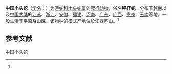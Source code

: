 {{Speciesbox
| name = 中国小头蛇
| status = 
| status_system = 
| image = 
| genus = Oligodon
| species = chinensis
| authority = (Gunther, 1888)<ref name='id4648'>{{cite web| url =http://www.bioinfo.cn/db05/BjdwSpecies.php?action=view&id=4648| title =中国小头蛇| work =《中国动物物种编目数据库》| publisher =中国科学院微生物研究所| author =中国科学院动物研究所| accessdate =2009-04-11| deadurl =yes| archiveurl =https://web.archive.org/web/20160305030012/http://www.bioinfo.cn/db05/BjdwSpecies.php?action=view&id=4648| archivedate =2016-03-05}}</ref>
}}

'''中国小头蛇'''（[[学名|学名]]：{{lang|la|''Oligodon chinensis''}}）为[[游蛇科|游蛇科]][[小头蛇属|小头蛇属]]的[[爬行动物|爬行动物]]，俗名'''秤杆蛇'''。分布于[[越南|越南]]以及[[中国大陆|中国大陆]]的[[江苏|江苏]]、[[浙江|浙江]]、[[安徽|安徽]]、[[福建|福建]]、[[河南|河南]]、[[广东|广东]]、[[广西|广西]]、[[贵州|贵州]]、[[云南|云南]]等地，一般生活于平原及山区。该物种的模式产地位於江西[[庐山|庐山]]。<ref name='id4648'/>

== 参考文献 ==
{{reflist}}

{{Wikispecies|Oligodon chinensis}}
{{Taxonbar|from=Q3020564}}

[[Category:小头蛇属|中国小头蛇]]


{{snake-stub}}